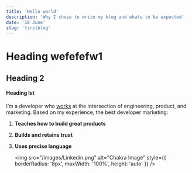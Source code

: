 ```yaml
---
title: 'Hello world'
description: 'Why I chose to write my blog and whats to be expected'
date: '18 June'
slug: 'firstblog'
---
```


# Heading wefefefw1

## Heading 2

#### Heading lst

I’m a developer who [works](/work) at the intersection of engineering, product, and marketing. Based on my experience, the best developer marketing:

1. **Teaches how to build great products**
2. **Builds and retains trust**
3. **Uses precise language**

   <img
     src="/images/Linkedin.png"
     alt="Chakra Image"
     style={{ borderRadius: '8px', maxWidth: '100%', height: 'auto' }}
   />
